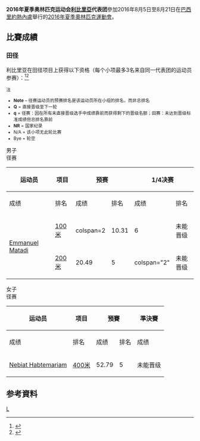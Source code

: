 {{noteTA|G1=Sports|G2=地名}}
{{Infobox Country Olympics
|NOC = LBR
|games = 2016年夏季
|competitors=2
|sports= 1
|flagbearer=[[2016年夏季奧林匹克運動會入場旗手|开幕式]]、闭幕式：[[Emmanuel_Matadi|Emmanuel Matadi]]（田径）<ref>{{cite web |title=The Flagbearers for the Rio 2016 Opening Ceremony |url=https://stillmed.olympic.org/media/Document%20Library/OlympicOrg/News/2016/08/2016-08-05-Rio-2016-Opening-Ceremony-Flag-Bearers.pdf |publisher=[[国际奥林匹克委员会|International Olympic Committee]] |accessdate=2016-08-05 |date=2016-08-05 |archiveurl=https://web.archive.org/web/20160816094229/https://stillmed.olympic.org/media/Document%20Library/OlympicOrg/News/2016/08/2016-08-05-Rio-2016-Opening-Ceremony-Flag-Bearers.pdf |archivedate=2016-08-16 |deadurl=yes }}</ref><ref>{{cite web|title=The Flagbearers for the Rio 2016 Closing Ceremony|url=https://stillmed.olympic.org/media/Document%20Library/OlympicOrg/News/2016/08/2016-08-21-Rio-2016-Closing-Ceremony-Flag-Bearers.pdf|publisher=International Olympic Committee|accessdate=2016-09-22|date=2016-08-21|archiveurl=https://web.archive.org/web/20160822094245/https://stillmed.olympic.org/media/Document%20Library/OlympicOrg/News/2016/08/2016-08-21-Rio-2016-Closing-Ceremony-Flag-Bearers.pdf|archivedate=2016-08-22|dead-url=no}}</ref>
}}
'''2016年夏季奥林匹克运动会[[利比里亞|利比里亞]]代表团'''參加2016年8月5日至8月21日在[[巴西|巴西]][[里約熱內盧|里約熱內盧]]舉行的[[2016年夏季奧林匹克運動會|2016年夏季奧林匹克運動會]]。

==比賽成績==
===田径===
{{main|2016年夏季奥林匹克运动会田径比赛}}
利比里亚在田径项目上获得以下资格（每个小项最多3名来自同一代表团的运动员参赛）：<ref>{{cite web|title=IAAF Games of the XXX Olympiad – Rio 2016 Entry Standards|url=http://www.insidethegames.biz/media/file/559/IAAF%20Rio%202016%20standards.pdf|publisher=[[国际田径联合会|IAAF]]|accessdate=2015-04-18|archive-date=2016-07-07|archive-url=https://web.archive.org/web/20160707211107/http://www.insidethegames.biz/media/file/559/IAAF%20Rio%202016%20standards.pdf|dead-url=no}}</ref><ref name=Rio2016>{{cite web|last=Stewart|first=Megan|title=Table for one? Meet the 10 smallest delegations at Rio 2016|url=https://www.rio2016.com/en/news/smallest-team-delegation-country-rio-2016-olympic-games|publisher=Rio 2016|date=2016-07-28|accessdate=2016-07-29|archiveurl=https://web.archive.org/web/20160729025328/https://www.rio2016.com/en/news/smallest-team-delegation-country-rio-2016-olympic-games|archivedate=2016-07-29|dead-url=no}}</ref>

<small>
;注
*'''Note''' – 径赛运动员的预赛排名是该运动员所在小组的排名，而非总排名
*'''Q''' = 直接晋级至下一轮
*'''q''' = 径赛：因在所有未直接晋级选手中成绩靠前而获得剩下的晋级名额；田赛：未达到晋级标准成绩但总排名靠前
*'''NR''' = 国家纪录
*N/A = 该小项无此轮比赛
*Bye = 轮空
</small>

;男子
;径赛
{| class="wikitable" style="font-size:90%"
|-
!rowspan="2"|运动员
!rowspan="2"|项目
!colspan="2"|预赛
!colspan="2"|1/4决赛
!colspan="2"|半决赛
!colspan="2"|决赛
|-style="font-size:95%"
!成绩
!排名
!成绩
!排名
!成绩
!排名
!成绩
!排名
|-align=center
|align=left rowspan=2|[[Emmanuel_Matadi|Emmanuel Matadi]]
|align=left|[[2016年夏季奧林匹克運動會田徑男子100公尺比賽|100米]]
|colspan=2 {{n/a|轮空}}
|10.31
|6
|colspan="4" bgcolor="honeydew" |未能晋级
|-align=center
|align=left|[[2016年夏季奧林匹克運動會田徑男子200公尺比賽|200米]]
|20.49
|5
|colspan="2" {{n/a}}
|colspan="4" bgcolor="honeydew" |未能晋级
|}

;女子
;径赛
{| class="wikitable" style="font-size:90%"
|-
!rowspan="2"|运动员
!rowspan="2"|项目
!colspan="2"|預賽
!colspan="2"|準決賽
!colspan="2"|决赛
|-style="font-size:95%"
!成绩
!排名
!成绩
!排名
!成绩
!排名
|-align=center
|align=left|[[Nebiat_Habtemariam|Nebiat Habtemariam]]
|align=left|[[2016年夏季奧林匹克運動會田徑女子400公尺比賽|400米]]
|52.79
|5
|colspan="4" bgcolor="honeydew" |未能晋级
|}

==参考資料==
{{reflist}}

{{Nations at the 2016 Summer Olympics}}

[[Category:2016年夏季奧林匹克運動會代表團|L]]